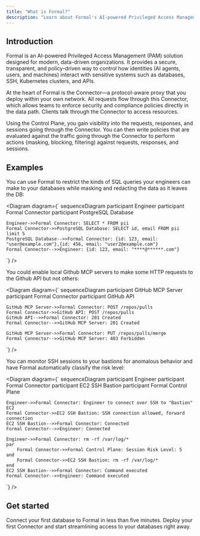 ```yaml
---
title: "What is Formal?"
description: "Learn about Formal's AI-powered Privileged Access Management solution for modern data-driven organizations"
---
```



## Introduction

Formal is an AI-powered Privileged Access Management (PAM) solution designed for modern, data-driven organizations. It provides a secure, transparent, and policy-driven way to control how identities (AI agents, users, and machines) interact with sensitive systems such as databases, SSH, Kubernetes clusters, and APIs.

At the heart of Formal is the <G anchor="connector">Connector</G>—a protocol-aware proxy that you deploy within your own network. All requests flow through this Connector, which allows teams to enforce security and compliance policies directly in the data path. Clients talk through the Connector to access <G anchor="resource">resources</G>.

Using the <G anchor="control-plane">Control Plane</G>, you gain visibility into the requests, responses, and <G anchor="session">sessions</G> going through the Connector. You can then write <G anchor="policy">policies</G> that are evaluated against the traffic going through the Connector to perform actions (<G anchor="masking">masking</G>, blocking, filtering) against requests, responses, and sessions.

## Examples

You can use Formal to restrict the kinds of SQL queries your engineers can make to your databases while masking and redacting the data as it leaves the DB:

<Diagram diagram={`
sequenceDiagram
    participant Engineer
    participant Formal Connector
    participant PostgreSQL Database

    Engineer->>Formal Connector: SELECT * FROM pii
    Formal Connector->>PostgreSQL Database: SELECT id, email FROM pii limit 5
    PostgreSQL Database-->>Formal Connector: {id: 123, email: "user@example.com"},{id: 456, email: "user2@example.com"}
    Formal Connector-->>Engineer: {id: 123, email: "****@******.com"}

`} />

You could enable local Github MCP servers to make some HTTP requests to the Github API but not others:

<Diagram diagram={`
sequenceDiagram
    participant GitHub MCP Server
    participant Formal Connector
    participant GitHub API

    GitHub MCP Server->>Formal Connector: POST /repos/pulls
    Formal Connector->>GitHub API: POST /repos/pulls
    GitHub API-->>Formal Connector: 201 Created
    Formal Connector-->>GitHub MCP Server: 201 Created

    GitHub MCP Server->>Formal Connector: PUT /repos/pulls/merge
    Formal Connector-->>GitHub MCP Server: 403 Forbidden

`} />

You can monitor SSH sessions to your bastions for anomalous behavior and have Formal automatically classify the risk level:

<Diagram diagram={`
sequenceDiagram
    participant Engineer
    participant Formal Connector
    participant EC2 SSH Bastion
    participant Formal Control Plane

    Engineer->>Formal Connector: Engineer to connect over SSH to "Bastion" EC2
    Formal Connector->>EC2 SSH Bastion: SSH connection allowed, forward connection
    EC2 SSH Bastion-->>Formal Connector: Connected
    Formal Connector-->>Engineer: Connected

    Engineer->>Formal Connector: rm -rf /var/log/*
    par
        Formal Connector->>Formal Control Plane: Session Risk Level: 5
    and
        Formal Connector->>EC2 SSH Bastion: rm -rf /var/log/*
    end
    EC2 SSH Bastion-->>Formal Connector: Command executed
    Formal Connector-->>Engineer: Command executed

`} />

## Get started

<CardGroup cols={2}>
  <Card
    title="Add a Resource"
    icon="database"
    href="/docs/guides/core-concepts/resources"
  >
    Connect your first database to Formal in less than five minutes.
  </Card>
  <Card
    title="Deploy a Connector"
    icon="server"
    href="/docs/guides/getting-started/quickstart"
  >
    Deploy your first Connector and start streamlining access to your databases
    right away.
  </Card>
</CardGroup>
